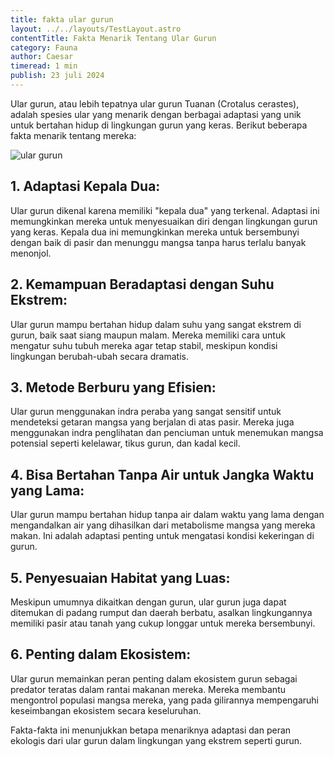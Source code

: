 ```yaml
---
title: fakta ular gurun
layout: ../../layouts/TestLayout.astro
contentTitle: Fakta Menarik Tentang Ular Gurun
category: Fauna
author: Caesar
timeread: 1 min
publish: 23 juli 2024
---
```




Ular gurun, atau lebih tepatnya ular gurun Tuanan (Crotalus cerastes), adalah spesies ular yang menarik dengan berbagai adaptasi yang unik untuk bertahan hidup di lingkungan gurun yang keras. Berikut beberapa fakta menarik tentang mereka:

![ular gurun](/ular-gurun.jpg)

## 1. Adaptasi Kepala Dua:
Ular gurun dikenal karena memiliki "kepala dua" yang terkenal. Adaptasi ini memungkinkan mereka untuk menyesuaikan diri dengan lingkungan gurun yang keras. Kepala dua ini memungkinkan mereka untuk bersembunyi dengan baik di pasir dan menunggu mangsa tanpa harus terlalu banyak menonjol.

## 2. Kemampuan Beradaptasi dengan Suhu Ekstrem:
Ular gurun mampu bertahan hidup dalam suhu yang sangat ekstrem di gurun, baik saat siang maupun malam. Mereka memiliki cara untuk mengatur suhu tubuh mereka agar tetap stabil, meskipun kondisi lingkungan berubah-ubah secara dramatis.

## 3. Metode Berburu yang Efisien:
Ular gurun menggunakan indra peraba yang sangat sensitif untuk mendeteksi getaran mangsa yang berjalan di atas pasir. Mereka juga menggunakan indra penglihatan dan penciuman untuk menemukan mangsa potensial seperti kelelawar, tikus gurun, dan kadal kecil.

## 4. Bisa Bertahan Tanpa Air untuk Jangka Waktu yang Lama:
Ular gurun mampu bertahan hidup tanpa air dalam waktu yang lama dengan mengandalkan air yang dihasilkan dari metabolisme mangsa yang mereka makan. Ini adalah adaptasi penting untuk mengatasi kondisi kekeringan di gurun.

## 5. Penyesuaian Habitat yang Luas:
Meskipun umumnya dikaitkan dengan gurun, ular gurun juga dapat ditemukan di padang rumput dan daerah berbatu, asalkan lingkungannya memiliki pasir atau tanah yang cukup longgar untuk mereka bersembunyi.

## 6. Penting dalam Ekosistem:
Ular gurun memainkan peran penting dalam ekosistem gurun sebagai predator teratas dalam rantai makanan mereka. Mereka membantu mengontrol populasi mangsa mereka, yang pada gilirannya mempengaruhi keseimbangan ekosistem secara keseluruhan.

Fakta-fakta ini menunjukkan betapa menariknya adaptasi dan peran ekologis dari ular gurun dalam lingkungan yang ekstrem seperti gurun.